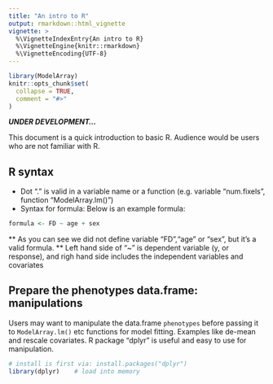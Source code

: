 ```yaml
---
title: "An intro to R"
output: rmarkdown::html_vignette
vignette: >
  %\VignetteIndexEntry{An intro to R}
  %\VignetteEngine{knitr::rmarkdown}
  %\VignetteEncoding{UTF-8}
---
```


```r
library(ModelArray)
knitr::opts_chunk$set(
  collapse = TRUE,
  comment = "#>"
)
```

***UNDER DEVELOPMENT...***

This document is a quick introduction to basic R. Audience would be users who are not familiar with R.

## R syntax

* Dot "." is valid in a variable name or a function (e.g. variable "num.fixels", function "ModelArray.lm()")
* Syntax for formula: 
Below is an example formula:
```r
formula <- FD ~ age + sex
```
** As you can see we did not define variable "FD","age" or "sex", but it's a valid formula. 
** Left hand side of "~" is dependent variable (y, or response), and righ hand side includes the independent variables and covariates


## Prepare the phenotypes data.frame: manipulations
Users may want to manipulate the data.frame `phenotypes` before passing it to `ModelArray.lm()` etc functions for model fitting. Examples like de-mean and rescale covariates. R package "dplyr" is useful and easy to use for manipulation. 
```r
# install is first via: install.packages("dplyr")
library(dplyr)    # load into memory
```

<!---
### De-mean and rescale covariates
TODO

### Check whether the model is well-conditioned
TODO

--->
